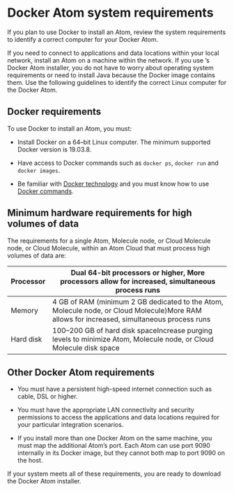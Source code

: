 
# Docker Atom system requirements 

If you plan to use Docker to install an Atom, review the system requirements to identify a correct computer for your Docker Atom.

If you need to connect to applications and data locations within your local network, install an Atom on a machine within the network. If you use ’s Docker Atom installer, you do not have to worry about operating system requirements or need to install Java because the Docker image contains them. Use the following guidelines to identify the correct Linux computer for the Docker Atom.

## Docker requirements 

To use Docker to install an Atom, you must:

-   Install Docker on a 64–bit Linux computer. The minimum supported Docker version is 19.03.8.

-   Have access to Docker commands such as `docker ps`, `docker run` and `docker images`.

-   Be familiar with [Docker technology](https://www.docker.com/) and you must know how to use [Docker commands](https://docs.docker.com/reference/).

<MinSysReq />

## Minimum hardware requirements for high volumes of data

The requirements for a single Atom, Molecule node, or Cloud Molecule node, or Cloud Molecule, within an Atom Cloud that must process high volumes of data are:

| Processor | Dual 64-bit processors or higher, More processors allow for increased, simultaneous process runs |
| --------- | ------------------------------------------------------------ |
| Memory    | 4 GB of RAM (minimum 2 GB dedicated to the Atom, Molecule node, or Cloud Molecule)More RAM allows for increased, simultaneous process runs |
| Hard disk | 100–200 GB of hard disk spaceIncrease purging levels to minimize Atom, Molecule node, or Cloud Molecule disk space |

## Other Docker Atom requirements 

-   You must have a persistent high-speed internet connection such as cable, DSL or higher.

-   You must have the appropriate LAN connectivity and security permissions to access the applications and data locations required for your particular integration scenarios.

-   If you install more than one Docker Atom on the same machine, you must map the additional Atom’s port. Each Atom can use port 9090 internally in its Docker image, but they cannot both map to port 9090 on the host.


If your system meets all of these requirements, you are ready to download the Docker Atom installer.


